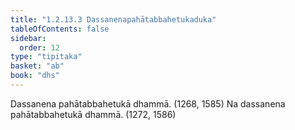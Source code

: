 ```yaml
---
title: "1.2.13.3 Dassanenapahātabbahetukaduka"
tableOfContents: false
sidebar:
  order: 12
type: "tipitaka"
basket: "ab"
book: "dhs"
---
```



<DynamicBreadcrumb />

<Division number="107" book="dhs" bookNo="29" page="14">

<Paragraph number="249" book="dhs">
Dassanena pahātabbahetukā dhammā. (<Emphasis>1268, 1585</Emphasis>)
</Paragraph>

<Paragraph number="250" book="dhs">
Na dassanena pahātabbahetukā dhammā. (<Emphasis>1272, 1586</Emphasis>)
</Paragraph>
</Division>